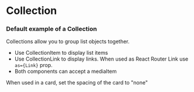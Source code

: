 
<Meta title="Molecules/Collection/usage" />

# Collection

### Default example of a Collection

Collections allow you to group list objects together.

-   Use CollectionItem to display list items
-   Use CollectionLink to display links. When used as React Router Link use `as={Link}` prop.
-   Both components can accept a mediaItem

When used in a card, set the spacing of the card to "none"
